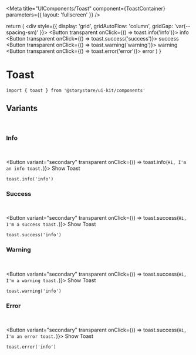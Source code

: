 
<Meta title="UIComponents/Toast" component={ToastContainer} parameters={{ layout: 'fullscreen' }} />

  return (
    <div style={{ display: 'grid', gridAutoFlow: 'column', gridGap: 'var(--spacing-sm)' }}>
      <Button transparent onClick={() => toast.info('info')}>
        info
      </Button>
      <Button transparent onClick={() => toast.success('success')}>
        success
      </Button>
      <Button transparent onClick={() => toast.warning('warning')}>
        warning
      </Button>
      <Button transparent onClick={() => toast.error('error')}>
        error
      </Button>
    </div>
  )
}

# Toast

```
import { toast } from '@storystore/ui-kit/components'
```

## Variants

<br />

### Info

<br />

<Button variant="secondary" transparent onClick={() => toast.info(`Hi, I'm an info toast.`)}>
  Show Toast
</Button>

```
toast.info('info')
```

### Success

<br />

<Button variant="secondary" transparent onClick={() => toast.success(`Hi, I'm a success toast.`)}>
  Show Toast
</Button>

```
toast.success('info')
```

### Warning

<br />

<Button variant="secondary" transparent onClick={() => toast.success(`Hi, I'm a warning toast.`)}>
  Show Toast
</Button>

```
toast.warning('info')
```

### Error

<br />

<Button variant="secondary" transparent onClick={() => toast.success(`Hi, I'm an error toast.`)}>
  Show Toast
</Button>

```
toast.error('info')
```
